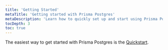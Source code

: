 ```yaml
---
title: 'Getting Started'
metaTitle: 'Getting started with Prisma Postgres'
metaDescription: 'Learn how to quickly set up and start using Prisma Postgres.'
tocDepth: 3
toc: true
---
```


The easiest way to get started with Prisma Postgres is the [Quickstart](/getting-started/quickstart-prismaPostgres).